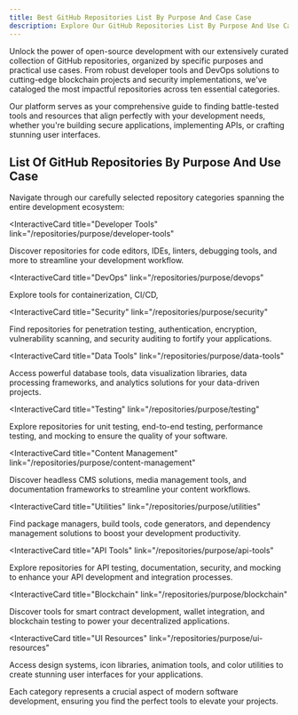 ```yaml
---
title: Best GitHub Repositories List By Purpose And Case Case
description: Explore Our GitHub Repositories List By Purpose And Use Case. Developer Tools, Database Tools, UI Resources, Utilities, API Tools And More. 
---
```

Unlock the power of open-source development with our extensively curated collection of GitHub repositories, organized by specific purposes and practical use cases. From robust developer tools and DevOps solutions to cutting-edge blockchain projects and security implementations, we've cataloged the most impactful repositories across ten essential categories.

Our platform serves as your comprehensive guide to finding battle-tested tools and resources that align perfectly with your development needs, whether you're building secure applications, implementing APIs, or crafting stunning user interfaces.

## List Of GitHub Repositories By Purpose And Use Case

Navigate through our carefully selected repository categories spanning the entire development ecosystem:

<InteractiveCard
  title="Developer Tools"
  link="/repositories/purpose/developer-tools"
>
  Discover repositories for code editors, IDEs, linters, debugging tools, and more to streamline your development workflow.
</InteractiveCard>

<InteractiveCard
  title="DevOps"
  link="/repositories/purpose/devops"
>
  Explore tools for containerization, CI/CD,
</InteractiveCard>

<InteractiveCard
  title="Security"
  link="/repositories/purpose/security"
>
  Find repositories for penetration testing, authentication, encryption, vulnerability scanning, and security auditing to fortify your applications.
</InteractiveCard>

<InteractiveCard
  title="Data Tools"
  link="/repositories/purpose/data-tools"
>
  Access powerful database tools, data visualization libraries, data processing frameworks, and analytics solutions for your data-driven projects.
</InteractiveCard>

<InteractiveCard
  title="Testing"
  link="/repositories/purpose/testing"
>
  Explore repositories for unit testing, end-to-end testing, performance testing, and mocking to ensure the quality of your software.
</InteractiveCard>

<InteractiveCard
  title="Content Management"
  link="/repositories/purpose/content-management"
>
  Discover headless CMS solutions, media management tools, and documentation frameworks to streamline your content workflows.
</InteractiveCard>

<InteractiveCard
  title="Utilities"
  link="/repositories/purpose/utilities"
>
  Find package managers, build tools, code generators, and dependency management solutions to boost your development productivity.
</InteractiveCard>

<InteractiveCard
  title="API Tools"
  link="/repositories/purpose/api-tools"
>
  Explore repositories for API testing, documentation, security, and mocking to enhance your API development and integration processes.
</InteractiveCard>

<InteractiveCard
  title="Blockchain"
  link="/repositories/purpose/blockchain"
>
  Discover tools for smart contract development, wallet integration, and blockchain testing to power your decentralized applications.
</InteractiveCard>

<InteractiveCard
  title="UI Resources"
  link="/repositories/purpose/ui-resources"
>
  Access design systems, icon libraries, animation tools, and color utilities to create stunning user interfaces for your applications.
</InteractiveCard>

Each category represents a crucial aspect of modern software development, ensuring you find the perfect tools to elevate your projects.
